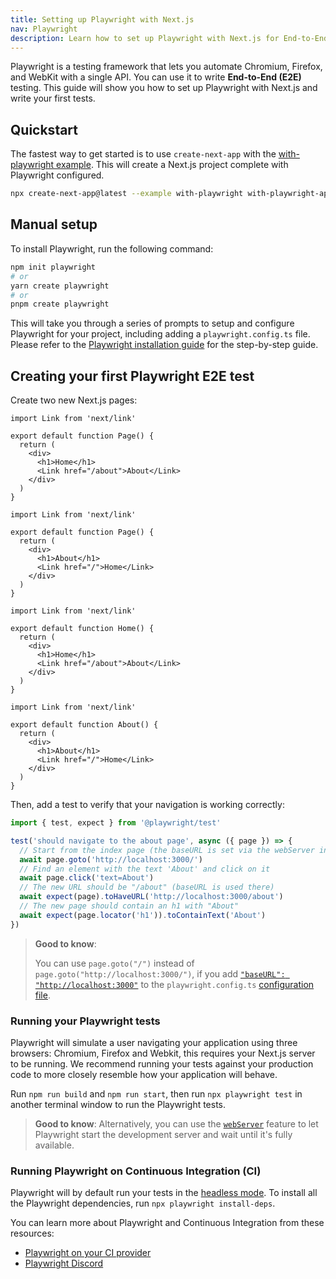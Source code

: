 ```yaml
---
title: Setting up Playwright with Next.js
nav: Playwright
description: Learn how to set up Playwright with Next.js for End-to-End (E2E) testing.
---
```


Playwright is a testing framework that lets you automate Chromium, Firefox, and WebKit with a single API. You can use it to write **End-to-End (E2E)** testing. This guide will show you how to set up Playwright with Next.js and write your first tests.

<PagesOnly>

## Quickstart

The fastest way to get started is to use `create-next-app` with the [with-playwright example](https://github.com/vercel/next.js/tree/canary/examples/with-playwright). This will create a Next.js project complete with Playwright configured.

```bash filename="Terminal"
npx create-next-app@latest --example with-playwright with-playwright-app
```

</PagesOnly>

## Manual setup

To install Playwright, run the following command:

```bash filename="Terminal"
npm init playwright
# or
yarn create playwright
# or
pnpm create playwright
```

This will take you through a series of prompts to setup and configure Playwright for your project, including adding a `playwright.config.ts` file. Please refer to the [Playwright installation guide](https://playwright.dev/docs/intro#installation) for the step-by-step guide.

## Creating your first Playwright E2E test

Create two new Next.js pages:

<AppOnly>

```tsx filename="app/page.tsx"
import Link from 'next/link'

export default function Page() {
  return (
    <div>
      <h1>Home</h1>
      <Link href="/about">About</Link>
    </div>
  )
}
```

```tsx filename="app/about/page.tsx"
import Link from 'next/link'

export default function Page() {
  return (
    <div>
      <h1>About</h1>
      <Link href="/">Home</Link>
    </div>
  )
}
```

<PagesOnly>

```tsx filename="pages/index.ts"
import Link from 'next/link'

export default function Home() {
  return (
    <div>
      <h1>Home</h1>
      <Link href="/about">About</Link>
    </div>
  )
}
```

```tsx filename="pages/about.ts"
import Link from 'next/link'

export default function About() {
  return (
    <div>
      <h1>About</h1>
      <Link href="/">Home</Link>
    </div>
  )
}
```

</PagesOnly>

Then, add a test to verify that your navigation is working correctly:

```ts filename="tests/example.spec.ts"
import { test, expect } from '@playwright/test'

test('should navigate to the about page', async ({ page }) => {
  // Start from the index page (the baseURL is set via the webServer in the playwright.config.ts)
  await page.goto('http://localhost:3000/')
  // Find an element with the text 'About' and click on it
  await page.click('text=About')
  // The new URL should be "/about" (baseURL is used there)
  await expect(page).toHaveURL('http://localhost:3000/about')
  // The new page should contain an h1 with "About"
  await expect(page.locator('h1')).toContainText('About')
})
```

> **Good to know**:
>
> You can use `page.goto("/")` instead of `page.goto("http://localhost:3000/")`, if you add [`"baseURL": "http://localhost:3000"`](https://playwright.dev/docs/api/class-testoptions#test-options-base-url) to the `playwright.config.ts` [configuration file](https://playwright.dev/docs/test-configuration).

### Running your Playwright tests

Playwright will simulate a user navigating your application using three browsers: Chromium, Firefox and Webkit, this requires your Next.js server to be running. We recommend running your tests against your production code to more closely resemble how your application will behave.

Run `npm run build` and `npm run start`, then run `npx playwright test` in another terminal window to run the Playwright tests.

> **Good to know**: Alternatively, you can use the [`webServer`](https://playwright.dev/docs/test-webserver/) feature to let Playwright start the development server and wait until it's fully available.

### Running Playwright on Continuous Integration (CI)

Playwright will by default run your tests in the [headless mode](https://playwright.dev/docs/ci#running-headed). To install all the Playwright dependencies, run `npx playwright install-deps`.

You can learn more about Playwright and Continuous Integration from these resources:

- [Playwright on your CI provider](https://playwright.dev/docs/ci)
- [Playwright Discord](https://discord.com/invite/playwright-807756831384403968)

